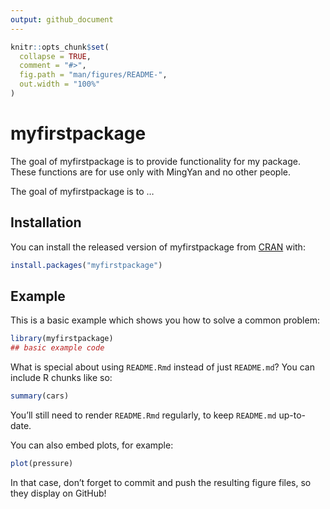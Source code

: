 ```yaml
---
output: github_document
---
```


<!-- README.md is generated from README.Rmd. Please edit that file -->

```r
knitr::opts_chunk$set(
  collapse = TRUE,
  comment = "#>",
  fig.path = "man/figures/README-",
  out.width = "100%"
)
```

# myfirstpackage

<!-- badges: start -->
The goal of myfirstpackage is to provide functionality for my package. These functions are for use only with MingYan and no other people.
<!-- badges: end -->

The goal of myfirstpackage is to ...

## Installation

You can install the released version of myfirstpackage from [CRAN](https://CRAN.R-project.org) with:

``` r
install.packages("myfirstpackage")
```

## Example

This is a basic example which shows you how to solve a common problem:

```r
library(myfirstpackage)
## basic example code
```

What is special about using `README.Rmd` instead of just `README.md`? You can include R chunks like so:

```r
summary(cars)
```

You'll still need to render `README.Rmd` regularly, to keep `README.md` up-to-date.

You can also embed plots, for example:

```r
plot(pressure)
```

In that case, don't forget to commit and push the resulting figure files, so they display on GitHub!
